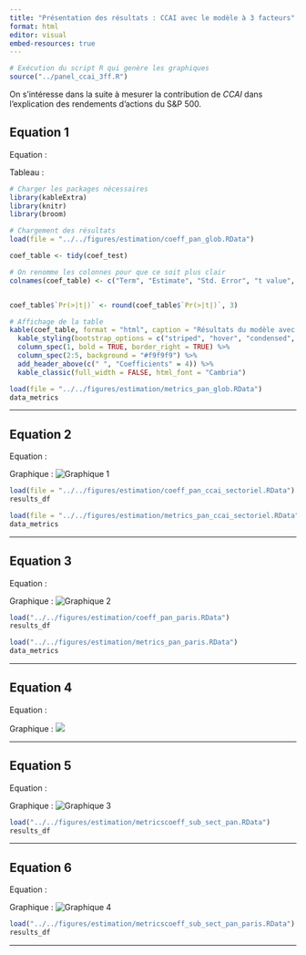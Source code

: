 ```yaml
---
title: "Présentation des résultats : CCAI avec le modèle à 3 facteurs"
format: html
editor: visual
embed-resources: true
---
```


```r
# Exécution du script R qui genère les graphiques
source("../panel_ccai_3ff.R")
```

On s'intéresse dans la suite à mesurer la contribution de $CCAI$ dans l'explication des rendements d'actions du S&P 500.

## Equation 1

Equation :

```{=tex}
\begin{multline}
    r_{i,t}-r_t^f=\alpha+\beta_{MKT}.(r_t^m-r_t^f)+\beta_{SMB}.SMB_t+\beta_{HML}.HML_t 
    +\beta_{CCAI}.CCAI_t + \eta_s + \eta_i+\varepsilon_{i,t}
\end{multline}
```
Tableau :

```r
# Charger les packages nécessaires
library(kableExtra)
library(knitr)
library(broom)

# Chargement des résultats
load(file = "../../figures/estimation/coeff_pan_glob.RData")

coef_table <- tidy(coef_test)

# On renomme les colonnes pour que ce soit plus clair
colnames(coef_table) <- c("Term", "Estimate", "Std. Error", "t value", "Pr(>|t|)")


coef_table$`Pr(>|t|)` <- round(coef_table$`Pr(>|t|)`, 3)

# Affichage de la table
kable(coef_table, format = "html", caption = "Résultats du modèle avec effets fixes individuels et sectoriels") %>%
  kable_styling(bootstrap_options = c("striped", "hover", "condensed", "responsive"), full_width = FALSE) %>%
  column_spec(1, bold = TRUE, border_right = TRUE) %>%
  column_spec(2:5, background = "#f9f9f9") %>%
  add_header_above(c(" ", "Coefficients" = 4)) %>%
  kable_classic(full_width = FALSE, html_font = "Cambria")
```

```r
load(file = "../../figures/estimation/metrics_pan_glob.RData")
data_metrics
```

------------------------------------------------------------------------

## Equation 2

Equation :

```{=tex}
\begin{multline}
    r_{i,t} - r_t^f = \alpha + \beta_{MKT} (r_t^m - r_t^f) + \beta_{SMB} SMB_t + \beta_{HML} HML_t \\ 
    + \sum_{s=1}^S \beta_{CCAI}^s \mathbb{1}_{i \in s} CCAI_t + \eta_i + \varepsilon_{i,t}
\end{multline}
```
Graphique : ![Graphique 1](../../figures/img/pan_ccai_sectoriel.png)

```r
load(file = "../../figures/estimation/coeff_pan_ccai_sectoriel.RData")
results_df
```

```r
load(file = "../../figures/estimation/metrics_pan_ccai_sectoriel.RData")
data_metrics
```

------------------------------------------------------------------------

## Equation 3

Equation :

```{=tex}
\begin{multline}    
    r_{i \in t} - r_t^f = \alpha + \beta_{MKT} (r_t^m - r_t^f) + \beta_{SMB} SMB_t + \beta_{HML} HML_t  + \beta_{CCAI} CCAI_t +  \\
    \mathbb{1}_{t > PA} \left( \hat{\alpha} + \hat{\beta}_{MKT} (r_t^m - r_t^f) + \hat{\beta}_{SMB} SMB_t + \hat{\beta}_{HML} HML_t + \hat{\beta}_{CCAI} CCAI_t \right) + \eta_s + \eta_i + \varepsilon_{i,t}
\end{multline}
```
Graphique : ![Graphique 2](../../figures/img/pan_paris.png)

```r
load("../../figures/estimation/coeff_pan_paris.RData")
results_df
```

```r
load("../../figures/estimation/metrics_pan_paris.RData")
data_metrics
```

------------------------------------------------------------------------

## Equation 4

Equation :

```{=tex}
\begin{multline}    
    r_{i \in t} - r_t^f = \alpha + \beta_{MKT} (r_t^m - r_t^f) + \beta_{SMB} SMB_t + \beta_{HML} HML_t  + \sum_{s=1}^S \beta_{CCAI}^s \mathbb{1}_{i \in s}CCAI_t +  \\
    \mathbb{1}_{t > PA} \left( \hat{\alpha} + \hat{\beta}_{MKT} (r_t^m - r_t^f) + \hat{\beta}_{SMB} SMB_t + \hat{\beta}_{HML} HML_t + \sum_{s=1}^S \hat{\beta}_{CCAI}^s \mathbb{1}_{i \in s} CCAI_t \right) + \eta_i + \varepsilon_{i,t}
\end{multline}
```
Graphique : ![](../../figures/img/pan_paris_ccai_sect.png)

------------------------------------------------------------------------

## Equation 5

Equation :

```{=tex}
\begin{multline}    
    r_{i \in s, t} - r_t^f = \alpha + \beta_{MKT}^s (r_t^m - r_t^f) + \beta_{SMB}^s SMB_t + \beta_{HML}^s HML_t  
     + \beta_{CCAI}^s CCAI_t + \eta_i + \varepsilon_{i,t}
\end{multline}
```
Graphique : ![Graphique 3](../../figures/img/sub_sect_pan.png)

```r
load("../../figures/estimation/metricscoeff_sub_sect_pan.RData")
results_df
```

------------------------------------------------------------------------

## Equation 6

Equation :

```{=tex}
\begin{multline}    
    r_{i \in s, t} - r_t^f = \alpha + \beta_{MKT}^s (r_t^m - r_t^f) + \beta_{SMB}^s SMB_t + \beta_{HML}^s HML_t +  \beta_{CCAI}^s CCAI_t +  \\
    \mathbb{1}_{t > PA} \left( \hat{\alpha} + \hat{\beta}_{MKT}^s (r_t^m - r_t^f) + \hat{\beta}_{SMB}^s SMB_t + \hat{\beta}_{HML}^s HML_t + \hat{\beta}_{CCAI}^s CCAI_t \right) + \eta_i + \varepsilon_{i,t}
\end{multline}
```
Graphique : ![Graphique 4](../../figures/img/sub_sect_pan_paris.png)

```r
load("../../figures/estimation/metricscoeff_sub_sect_pan_paris.RData")
results_df
```

------------------------------------------------------------------------
